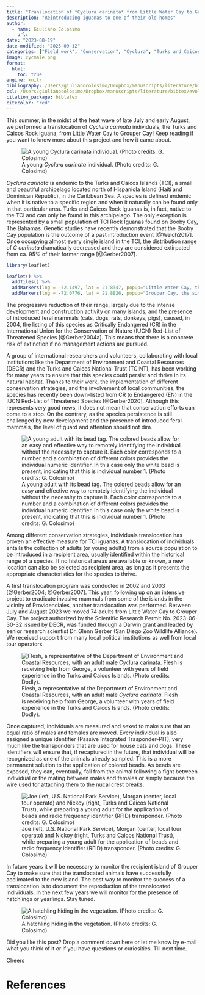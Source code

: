 ```yaml
---
title: "Translocation of *Cyclura carinata* from Little Water Cay to Grouper Cay."
description: "Reintroducing iguanas to one of their old homes"
author:
  - name: Giuliano Colosimo
    url: 
date: "2023-08-19"
date-modified: "2023-09-12"
categories: ["Field work", "Conservation", "Cyclura", "Turks and Caicos"]
image: cycmale.png
format: 
  html:
    toc: true
engine: knitr
bibliography: /Users/giulianocolosimo/Dropbox/manuscripts/literature/bibtex/comprehensive_database.bib
csl: /Users/giulianocolosimo/Dropbox/manuscripts/literature/bibtex/evolutionary-ecology-research.csl
citation_package: biblatex
citecolor: "red"
---
```


This summer, in the midst of the heat wave of late July and early August, we performed a translocation of *Cyclura carinata* individuals, the Turks and Caicos Rock Iguana, from Little Water Cay to Grouper Cay! Keep reading if you want to know more about this project and how it came about.

![A young *Cyclura carinata* individual. (Photo credits: G. Colosimo)](./cycar.png)

*Cyclura carinata* is endemic to the Turks and Caicos Islands (TCI), a small and beautiful archipelago located north of Hispaniola Island (Haiti and Dominican Republic), in the Caribbean Sea. A species is defined endemic when it is native to a specific region and when it naturally can be found only in that particular area. Turks and Caicos Rock Iguanas is, in fact, native to the TCI and can only be found in this archipelago. The only exception is represented by a small population of TCI Rock Iguanas found on Booby Cay, The Bahamas. Genetic studies have recently demonstrated that the Booby Cay population is the outcome of a past introduction event [@Welch2017]. Once occupying almost every single island in the TCI, the distribution range of *C carinata* dramatically decreased and they are considered extirpated from ca. 95\% of their former range [@Gerber2007].

```r
library(leaflet)

leaflet() %>%
  addTiles() %>%  
  addMarkers(lng = -72.1497, lat = 21.8347, popup="Little Water Cay, the source population") %>%
  addMarkers(lng = -72.0776, lat = 21.8826, popup="Grouper Cay, the site selected for translocation")
```


The progressive reduction of their range, largely due to the intense development and construction activity on many islands, and the presence of introduced feral mammals (cats, dogs, rats, donkeys, pigs), caused, in 2004, the listing of this  species as Critically Endangered (CR) in the International Union for the Conservation of Nature (IUCN) Red-List of Threatened Species [@Gerber2004a]. This means that there is a concrete risk of extinction if no management actions are pursued. 

A group of international researchers and volunteers, collaborating with local institutions like the Department of Environment and Coastal Resources (DECR) and the Turks and Caicos National Trust (TCINT), has been working for many years to ensure that this species could persist and thrive in its natural habitat. Thanks to their work, the implementation of different conservation strategies, and the involvement of local communities, the species has recently been down-listed from CR to Endangered (EN) in the IUCN Red-List of Threatened Species [@Gerber2020]. Although this represents very good news, it does not mean that conservation efforts can come to a stop. On the contrary, as the species persistence is still challenged by new development and the presence of introduced feral mammals, the level of guard and attention should not dim.

![A young adult with its bead tag. The colored beads allow for an easy and effective way to remotely identifying the individual without the necessity to capture it. Each color corresponds to a number and a combination of different colors provides the individual numeric identifier. In this case only the white bead is present, indicating that this is individual number 1. (Photo credits: G. Colosimo)](./cychead.png)

Among different conservation strategies, individuals translocation has proven an effective measure for TCI iguanas. A translocation of individuals entails the collection of adults (or young adults) from a source population to be introduced in a recipient area, usually identified within the historical range of a species. If no historical areas are available or known, a new location can also be selected as recipient area, as long as it presents the appropriate characteristics for the species to thrive.

A first translocation program was conducted in 2002 and 2003 [@Gerber2004; @Gerber2007]. This year, following up on an intensive project to eradicate invasive mammals from some of the islands in the vicinity of Providenciales, another translocation was performed. Between July and August 2023 we moved 74 adults from Little Water Cay to Grouper Cay. The project authorized by the Scientific Research Permit No. 2023-06-30-32 issued by DECR,  was funded through a Darwin grant and leaded by senior research scientist Dr. Glenn Gerber (San Diego Zoo Wildlife Alliance). We received support from many local political institutions as well from local tour operators.


![Flesh, a representative of the Department of Environment and Coastal Resources, with an adult male *Cyclura carinata*. Flesh is receiving help from George, a volunteer with years of field experience in the Turks and Caicos Islands. (Photo credits: Dodly).](./georgeandflesh.png)

Once captured, individuals are measured and sexed to make sure that an equal ratio of males and females are moved. Every individual is also assigned a unique identifier (Passive Integrated Trasponder-PIT), very much like the transponders that are used for house cats and dogs. These identifiers will ensure that, if recaptured in the future, that individual will be recognized as one of the animals already sampled. This is a more permanent solution to the application of colored beads. As beads are exposed, they can, eventually, fall from the animal following a fight between individual or the mating between males and females or simply because the wire used for attaching them to the nucal crest breaks. 

![Joe (left, U.S. National Park Service), Morgan (center, local tour operato) and Nickoy (right, Turks and Caicos National Trust), while preparing a young adult for the application of beads and radio frequency identifier (RFID) transponder. (Photo credits: G. Colosimo)](./joemorgannick.png)

In future years it will be necessary to monitor the recipient island of Grouper Cay to make sure that the translocated animals have successfully acclimated to the new island. The best way to monitor the success of a translocation is to document the reproduction of the translocated individuals. In the next few years we will monitor for the presence of hatchlings or yearlings. Stay tuned.

![A hatchling hiding in the vegetation. (Photo credits: G. Colosimo)](./cycjuvi.png)

Did you like this post? Drop a comment down here or let me know by e-mail what you think of it or if you have questions or curiosities. Till next time.

Cheers

# References